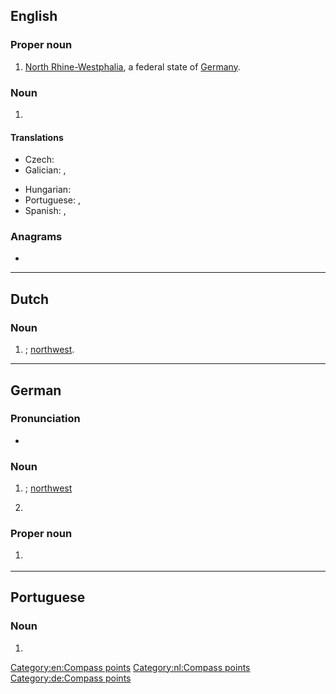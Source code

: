 {{also|nw|Nw.|nW|.nw}}
==English==

===Proper noun===
{{en-proper noun}}

# [[North Rhine-Westphalia]], a federal state of [[Germany]].

===Noun===
{{head|en|noun}}

# {{initialism of|en|[[northwest]]}}

====Translations====
{{trans-top|northwest}}
* Czech: {{t+|cs|SZ}}
* Galician: {{t|gl|NO}}, {{t|gl|NW}}
{{trans-mid}}
* Hungarian: {{t+|hu|ÉNy}}
* Portuguese: {{t|pt|NO}}, {{t|pt|NW}}
* Spanish: {{t|es|NO}}, {{t|es|NW}}
{{trans-bottom}}

===Anagrams===
* {{anagrams|en|a=nw|WN}}

[[Category:en:Compass points]]

----

==Dutch==

===Noun===
{{head|nl|noun}}

# {{initialism of|nl|noordwest|nodot=1}}; [[northwest]].

[[Category:nl:Compass points]]
----

==German==

===Pronunciation===
* {{audio|de|De-NW.ogg|Audio}}

===Noun===
{{head|de|noun}}

# {{abbreviation of|de|Nordwest|nodot=1}}; [[northwest]]
# {{alt form|de|NRW|t=[[North Rhine-Westphalia]]}}

===Proper noun===
{{head|de|proper noun}}

# {{form of|de|{{w|ISO 3166-2:CH}} code|{{l|de|Nidwalden}}}} {{q|canton}}

[[Category:de:Compass points]]

----

==Portuguese==

===Noun===
{{pt-noun|m|-}}

# {{l|en|northwest}}